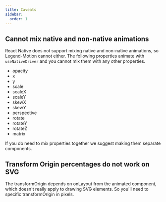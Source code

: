 ```yaml
---
title: Caveats
sidebar:
  order: 1
---
```


## Cannot mix native and non-native animations

React Native does not support mixing native and non-native animations, so Legend-Motion cannot either. The following properties animate with `useNativeDriver` and you cannot mix them with any other properties.

- opacity
- x
- y
- scale
- scaleX
- scaleY
- skewX
- skewY
- perspective
- rotate
- rotateY
- rotateZ
- matrix

If you do need to mix properties together we suggest making them separate components.

## Transform Origin percentages do not work on SVG

The transformOrigin depends on onLayout from the animated component, which doesn't really apply to drawing SVG elements. So you'll need to specific transformOrigin in pixels.
